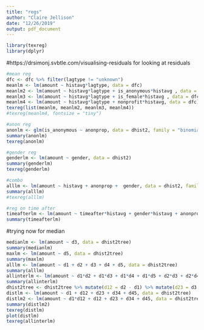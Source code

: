 ```yaml
---
title: "regs"
author: "Claire Jellison"
date: "12/26/2019"
output: pdf_document
---
```


```r
library(texreg)
library(dplyr)
```

#https://drsimonj.svbtle.com/visualising-residuals for looking at residuals
```r
#mean reg
dfc <- dfc %>% filter(lagtype != "unknown")
meanlm <- lm(amount ~ histavg*lagtype, data = dfc)
meanlm2 <- lm(amount ~ histavg*lagtype + is_anonymous*histavg , data = dfc)
meanlm3 <- lm(amount ~ histavg*lagtype + is_female*histavg , data = dfc)
meanlm4 <- lm(amount ~ histavg*lagtype + nonprofit*histavg, data = dfc)
texreg(list(meanlm, meanlm2, meanlm3, meanlm4))
#texreg(meanlm4, fontsize = "tiny")
```



```r
#anon reg
anonlm <- glm(is_anonymous ~ anonprop, data = dhist2, family = "binomial")
summary(anonlm)
texreg(anonlm)
```

```r
#gender reg 
genderlm <- lm(amount ~ gender, data = dhist2)
summary(genderlm)
texreg(genderlm)
```

```r
#combo 
alllm <- lm(amount ~ histavg + anonprop +  gender, data = dhist2, family = "binomial")
summary(alllm)
#texreg(alllm)
```

```r
#reg on time after
timeafterlm <- lm(amount ~ timeafter*histavg + gender*histavg + anonpropscreen*histavg + dow + month, data = dhist2tree)
summary(timeafterlm)
```

#trying now for median 


```r
medianlm <- lm(amount ~ d3, data = dhist2tree)
summary(medianlm)
maxlm <- lm(amount ~ d5, data = dhist2tree)
summary(maxlm)
alllm <- lm(amount ~ d1 + d2 + d3 + d4 + d5, data = dhist2tree)
summary(alllm)
allinterlm <- lm(amount ~ d1*d2 + d1*d3 + d1*d4 + d1*d5 + d2*d3 + d2*d4 + d2*d5 + d3*d4 + d3*d5 + d4*d5, data = dhist2tree)
summary(allinterlm)
dhist2tree <- dhist2tree %>% mutate(d12 = d2 - d1) %>% mutate(d23 = d3 - d2) %>% mutate(d34 = d4 - d3) %>% mutate(d45 = d5 -d4)
distlm <- lm(amount ~ d1 + d12 + d23 + d34 + d45, data = dhist2tree)
distlm2 <- lm(amount ~ d1*d12 + d12 + d23 + d34 + d45, data = dhist2tree)
summary(distlm2)
texreg(distlm)
plot(distlm)
texreg(allinterlm)
```

